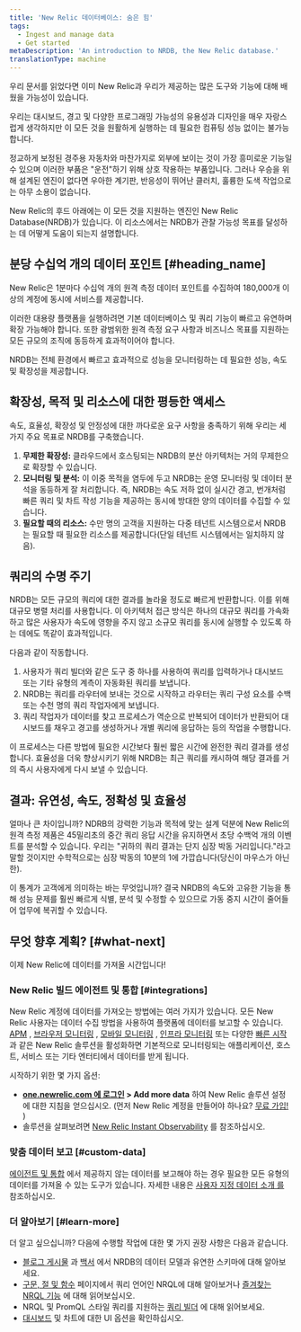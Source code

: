 ```yaml
---
title: 'New Relic 데이터베이스: 숨은 힘'
tags:
  - Ingest and manage data
  - Get started
metaDescription: 'An introduction to NRDB, the New Relic database.'
translationType: machine
---
```


우리 문서를 읽었다면 이미 New Relic과 우리가 제공하는 많은 도구와 기능에 대해 배웠을 가능성이 있습니다.

우리는 대시보드, 경고 및 다양한 프로그래밍 가능성의 유용성과 디자인을 매우 자랑스럽게 생각하지만 이 모든 것을 원활하게 실행하는 데 필요한 컴퓨팅 성능 없이는 불가능합니다.

정교하게 보정된 경주용 자동차와 마찬가지로 외부에 보이는 것이 가장 흥미로운 기능일 수 있으며 이러한 부품은 "운전"하기 위해 상호 작용하는 부품입니다. 그러나 우승을 위해 설계된 엔진이 없다면 우아한 계기판, 반응성이 뛰어난 클러치, 훌륭한 도색 작업으로는 아무 소용이 없습니다.

New Relic의 후드 아래에는 이 모든 것을 지원하는 엔진인 New Relic Database(NRDB)가 있습니다. 이 리소스에서는 NRDB가 관찰 가능성 목표를 달성하는 데 어떻게 도움이 되는지 설명합니다.

## 분당 수십억 개의 데이터 포인트 [#heading_name]

New Relic은 1분마다 수십억 개의 원격 측정 데이터 포인트를 수집하여 180,000개 이상의 계정에 동시에 서비스를 제공합니다.

이러한 대용량 플랫폼을 실행하려면 기본 데이터베이스 및 쿼리 기능이 빠르고 유연하며 확장 가능해야 합니다. 또한 광범위한 원격 측정 요구 사항과 비즈니스 목표를 지원하는 모든 규모의 조직에 동등하게 효과적이어야 합니다.

NRDB는 전체 환경에서 빠르고 효과적으로 성능을 모니터링하는 데 필요한 성능, 속도 및 확장성을 제공합니다.

## 확장성, 목적 및 리소스에 대한 평등한 액세스

속도, 효율성, 확장성 및 안정성에 대한 까다로운 요구 사항을 충족하기 위해 우리는 세 가지 주요 목표로 NRDB를 구축했습니다.

1. **무제한 확장성:** 클라우드에서 호스팅되는 NRDB의 분산 아키텍처는 거의 무제한으로 확장할 수 있습니다.
2. **모니터링 및 분석:** 이 이중 목적을 염두에 두고 NRDB는 운영 모니터링 및 데이터 분석을 동등하게 잘 처리합니다. 즉, NRDB는 속도 저하 없이 실시간 경고, 번개처럼 빠른 쿼리 및 차트 작성 기능을 제공하는 동시에 방대한 양의 데이터를 수집할 수 있습니다.
3. **필요할 때의 리소스:** 수만 명의 고객을 지원하는 다중 테넌트 시스템으로서 NRDB는 필요할 때 필요한 리소스를 제공합니다(단일 테넌트 시스템에서는 일치하지 않음).

## 쿼리의 수명 주기

NRDB는 모든 규모의 쿼리에 대한 결과를 놀라울 정도로 빠르게 반환합니다. 이를 위해 대규모 병렬 처리를 사용합니다. 이 아키텍처 접근 방식은 하나의 대규모 쿼리를 가속화하고 많은 사용자가 속도에 영향을 주지 않고 소규모 쿼리를 동시에 실행할 수 있도록 하는 데에도 똑같이 효과적입니다.

다음과 같이 작동합니다.

1. 사용자가 쿼리 빌더와 같은 도구 중 하나를 사용하여 쿼리를 입력하거나 대시보드 또는 기타 유형의 계측이 자동화된 쿼리를 보냅니다.
2. NRDB는 쿼리를 라우터에 보내는 것으로 시작하고 라우터는 쿼리 구성 요소를 수백 또는 수천 명의 쿼리 작업자에게 보냅니다.
3. 쿼리 작업자가 데이터를 찾고 프로세스가 역순으로 반복되어 데이터가 반환되어 대시보드를 채우고 경고를 생성하거나 개별 쿼리에 응답하는 등의 작업을 수행합니다.

이 프로세스는 다른 방법에 필요한 시간보다 훨씬 짧은 시간에 완전한 쿼리 결과를 생성합니다. 효율성을 더욱 향상시키기 위해 NRDB는 최근 쿼리를 캐시하여 해당 결과를 거의 즉시 사용자에게 다시 보낼 수 있습니다.

## 결과: 유연성, 속도, 정확성 및 효율성

얼마나 큰 차이입니까? NDRB의 강력한 기능과 목적에 맞는 설계 덕분에 New Relic의 원격 측정 제품은 45밀리초의 중간 쿼리 응답 시간을 유지하면서 초당 수백억 개의 이벤트를 분석할 수 있습니다. 우리는 "귀하의 쿼리 결과는 단지 심장 박동 거리입니다."라고 말할 것이지만 수학적으로는 심장 박동의 10분의 1에 가깝습니다(당신이 마우스가 아닌 한).

이 통계가 고객에게 의미하는 바는 무엇입니까? 결국 NRDB의 속도와 고유한 기능을 통해 성능 문제를 훨씬 빠르게 식별, 분석 및 수정할 수 있으므로 가동 중지 시간이 줄어들어 업무에 복귀할 수 있습니다.

## 무엇 향후 계획? [#what-next]

이제 New Relic에 데이터를 가져올 시간입니다!

### New Relic 빌드 에이전트 및 통합 [#integrations]

New Relic 계정에 데이터를 가져오는 방법에는 여러 가지가 있습니다. 모든 New Relic 사용자는 데이터 수집 방법을 사용하여 플랫폼에 데이터를 보고할 수 있습니다. [APM](/docs/apm) , [브라우저 모니터링](/docs/browser) , [모바일 모니터링](/docs/mobile-monitoring) , [인프라 모니터링](/docs/infrastructure) 또는 다양한 [빠른 시작](https://newrelic.com/instant-observability/) 과 같은 New Relic 솔루션을 활성화하면 기본적으로 모니터링되는 애플리케이션, 호스트, 서비스 또는 기타 엔터티에서 데이터를 받게 됩니다.

시작하기 위한 몇 가지 옵션:

* **[one.newrelic.com 에 로그인](https://one.newrelic.com) > Add more data** 하여 New Relic 솔루션 설정에 대한 지침을 얻으십시오. (먼저 New Relic 계정을 만들어야 하나요? [무료 가입!](https://newrelic.com/signup) )
* 솔루션을 살펴보려면 [New Relic Instant Observability](https://newrelic.com/instant-observability/) 를 참조하십시오.

### 맞춤 데이터 보고 [#custom-data]

[에이전트 및 통합](#integrations) 에서 제공하지 않는 데이터를 보고해야 하는 경우 필요한 모든 유형의 데이터를 가져올 수 있는 도구가 있습니다. 자세한 내용은 [사용자 지정 데이터 소개 를](/docs/telemetry-data-platform/custom-data/intro-custom-data) 참조하십시오.

### 더 알아보기 [#learn-more]

더 알고 싶으십니까? 다음에 수행할 작업에 대한 몇 가지 권장 사항은 다음과 같습니다.

* [블로그 게시물](https://blog.newrelic.com/product-news/nrdb-design-principles/) 과 [백서](https://newrelic.com/resources/white-papers/inside-nrdb-flexible-unified-database) 에서 NRDB의 데이터 모델과 유연한 스키마에 대해 알아보세요.
* [구문, 절 및 함수](/docs/query-your-data/nrql-new-relic-query-language/get-started/nrql-syntax-clauses-functions) 페이지에서 쿼리 언어인 NRQL에 대해 알아보거나 [즐겨찾는 NRQL 기능](/docs/query-your-data/nrql-new-relic-query-language/nrql-query-tutorials) 에 대해 읽어보십시오.
* NRQL 및 PromQL 스타일 쿼리를 지원하는 [쿼리 빌더](/docs/query-your-data/explore-query-data/query-builder/use-advanced-nrql-mode-query-data) 에 대해 읽어보세요.
* [대시보드](/docs/query-your-data/explore-query-data/dashboards/introduction-dashboards) 및 차트에 대한 UI 옵션을 확인하십시오.